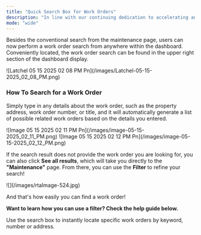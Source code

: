 ```yaml
---
title: "Quick Search Box for Work Orders"
description: "In line with our continuing dedication to accelerating and simplifying navigation within the Latchel dashboard, we've enhanced the work order search functionality."
mode: "wide"
---
```


Besides the conventional search from the maintenance page, users can now perform a work order search from anywhere within the dashboard. Conveniently located, the work order search can be found in the upper right section of the dashboard display.

<Frame>
  ![Latchel 05 15 2025 02 08 PM Pn](/images/Latchel-05-15-2025_02_08_PM.png)
</Frame>

### **How To Search for a Work Order**

Simply type in any details about the work order, such as the property address, work order number, or title, and it will automatically generate a list of possible related work orders based on the details you entered.

<Frame>
  ![Image 05 15 2025 02 11 PM Pn](/images/image-05-15-2025_02_11_PM.png)
</Frame>

<Frame>
  ![Image 05 15 2025 02 12 PM Pn](/images/image-05-15-2025_02_12_PM.png)
</Frame>

If the search result does not provide the work order you are looking for, you can also click **See all results**, which will take you directly to the **"Maintenance"** page. From there, you can use the **Filter** to refine your search!

<Frame>
  ![](/images/rtaImage-524.jpg)
</Frame>

And that's how easily you can find a work order!

**Want to learn how you can use a filter? Check the help guide below.**

<Card title="How to Use the Filter Options in the Work Order Tab Page." icon="box-open" iconType="duotone" href="/s/topic/0TO5e000000h9wqGAA/How-to-Use-the-Filter-Options-in-the-Work-Order-Tab-Page">
  Use the search box to instantly locate specific work orders by keyword, number or address.
</Card>